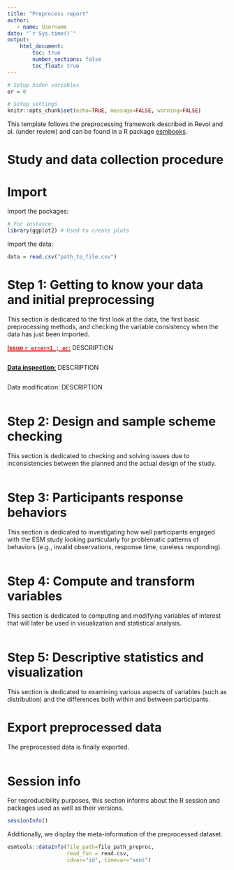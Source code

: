---
title: "Preprocess report"
author:
   - name: Username
date: "`r Sys.time()`"
output: 
    html_document:
        toc: true
        number_sections: false
        toc_float: true
---


<!--------- INSTRUCTIONS ----------
This template would help you to structure and share your preprocessing. 
It is based on the ESM preprocessing framework described in Revol and al. (under review) 
In addition, it is associated with an R package, the esmtools package (https://package.esmtools.com), 
and a website to provide tutorials and R code for each step: https://preprocess.esmtools.com.
Please, follow the instructions commented and add descriptions above each chunk you create. 
that mainly use esmtools functions (e.g., buttons) to enhanced user experience. 
Note that the commented instructions are not displayed in the rendered document. 
<!--------------------------------->


<!-- The following CSS code set up the font that is used to highlight elements in the file (issues and Modifications). -->
<!-- You can adapt it if you want another font type, color, etc. -->
<style>
/* Highligh issue text */
#text_issue{
    font-weight: bold;
    color:#e61919;
    text-decoration: underline #e61919 2px;
}

/* Highlight data inspection text */
#text_inspect{
    font-weight: bold;
    text-decoration: underline 2px;
}

/* Highlight data modification text */
#text_mod{
    font-weight: bold;
    color:#e61919;
    text-decoration: underline #e61919 2px;
}
</style>



<!-- This first chunk define the global settings and hidden variables of the file. -->
```{r, include=FALSE}
# Setup hiden variables
er = 0

# Setup settings
knitr::opts_chunk$set(echo=TRUE, message=FALSE, warning=FALSE)
```
  


This template follows the preprocessing framework described in Revol and al. (under review) and can be found in a R package [esmbooks](https://gitlab.kuleuven.be/ppw-okpiv/researchers/u0148925/esmbooks). 





# Study and data collection procedure
<!-- 
INSTRUCTIONS:
In this section, describe the design and the sampling scheme used to collect the data.
It will be later useful when investigating the data. 
-->


# Import

<!-- INSTRUCTION: before or after each chunk, please add a short description of what is done/displayed, as follows: -->

Import the packages:
```{r, message=FALSE, warning=FALSE}
# For instance:
library(ggplot2) # Used to create plots
```

Import the data:
```{r}
data = read.csv("path_to_file.csv")
```


# Step 1: Getting to know your data and initial preprocessing

This section is dedicated to the first look at the data, the first basic preprocessing methods, and checking the variable consistency when the data has just been imported.


<!-- INSTRUCTIONS: the HTML code below (span tags) helps to highlight the important information in the document. -->
<!-- In particular, the issues discovered and the modifications done to the dataset. -->
<!-- Note that it must be used for each step (not only this first one). -->


<!-- Whenever you have spotted an issue give it a name and add a description. -->
<!-- To highlight the issues in a consistent way, start as follows -->
<span id="text_issue"> Issue `r er=er+1 ; er`:</span> DESCRIPTION

```{r}

```


<!-- Whenever you have spotted an issue, it may be convenient to further support it by displaying the problematic rows themselves. -->
<!-- Indeed, functions and plots may sometimes be misleading about potential issues.  -->
<!-- To highlight the data inspection in a consistent way, start as follows -->
<span id="text_inspect"> Data inspection:</span> DESCRIPTION

```{r}

```


<!-- Whenever you modify the dataset, report it and explain exactly what has been modified. -->
<!-- To highlight the data modifications in a consistent way, start as follows -->
<span id="text_modif"> Data modification: </span> DESCRIPTION

```{r}

```





# Step 2: Design and sample scheme checking

This section is dedicated to checking and solving issues due to inconsistencies between the planned and the actual design of the study.

```{r}

```






# Step 3: Participants response behaviors

This section is dedicated to investigating how well participants engaged with the ESM study looking particularly for problematic patterns of behaviors (e.g., invalid observations, response time, careless responding).


```{r}

```






# Step 4: Compute and transform variables

This section is dedicated to computing and modifying variables of interest that will later be used in visualization and statistical analysis.

```{r}

```




# Step 5: Descriptive statistics and visualization

This section is dedicated to examining various aspects of variables (such as distribution) and the differences both within and between participants.





# Export preprocessed data

The preprocessed data is finally exported.

```{r}

```






# Session info

For reproducibility purposes, this section informs about the R session and packages used as well as their versions.

<!-- 
Session info includes information such as R environment and package versions used, which ensures reproducibility.
Dataset info includes information that ensures traceability and reproducibility (e.g., checksum, size, dimensions, date of modification). 
-->
```{r}
sessionInfo()
```

Additionally, we display the meta-information of the preprocessed dataset. 

```{r}
esmtools::dataInfo(file_path=file_path_preproc, 
                   read_fun = read.csv,
                   idvar="id", timevar="sent")
```


